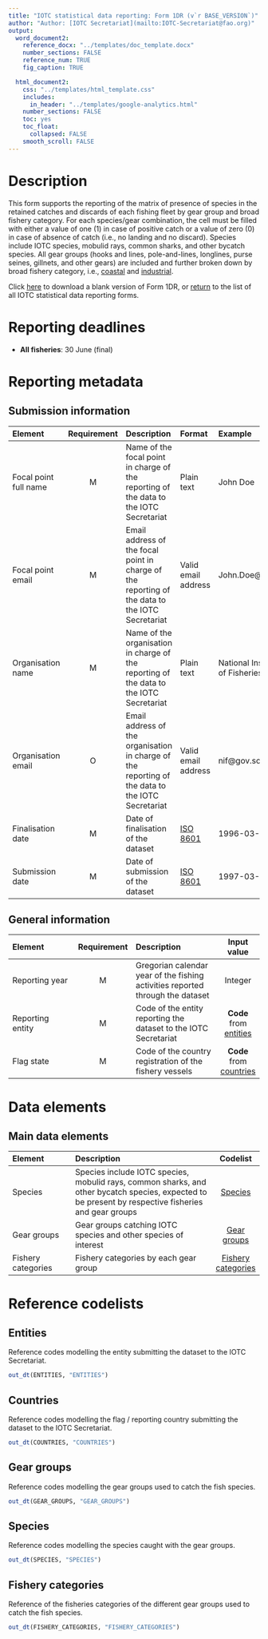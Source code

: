 ```yaml
---
title: "IOTC statistical data reporting: Form 1DR (v`r BASE_VERSION`)"
author: "Author: [IOTC Secretariat](mailto:IOTC-Secretariat@fao.org)" 
output:
  word_document2:
    reference_docx: "../templates/doc_template.docx"
    number_sections: FALSE
    reference_num: TRUE
    fig_caption: TRUE

  html_document2:
    css: "../templates/html_template.css"
    includes: 
      in_header: "../templates/google-analytics.html"
    number_sections: FALSE
    toc: yes
    toc_float:
      collapsed: FALSE
    smooth_scroll: FALSE
---
```

  
# Description
  
This form supports the reporting of the matrix of presence of species in the retained catches and discards of each fishing fleet by gear group and broad fishery category. For each species/gear combination, the cell must be filled with either a value of one (1) in case of positive catch or a value of zero (0) in case of absence of catch (i.e., no landing and no discard). Species include IOTC species, mobulid rays, common sharks, and other bycatch species. All gear groups (hooks and lines, pole-and-lines, longlines, purse seines, gillnets, and other gears) are included and further broken down by broad fishery category, i.e., [coastal](#iotccoastalfishery) and [industrial](#iotcindustrialfishery).

Click [here](../forms/Form-1DR.xlsx) to download a blank version of Form 1DR, or [return](../forms) to the list of all IOTC statistical data reporting forms.

# Reporting deadlines

- **All fisheries**: 30 June (final)

# Reporting metadata

## Submission information

| Element        | Requirement | Description | Format | Example |
| :----------- | :----: | :----------------------- | :-------- | :------------ |
| [Focal point full name]{#fcname} | M | Name of the focal point in charge of the reporting of the data to the IOTC Secretariat | Plain text | John Doe  |
| [Focal point email]{#fcemail} | M | Email address of the focal point in charge of the reporting of the data to the IOTC Secretariat | Valid email address | John.Doe@fao.org |
| [Organisation name]{#orgname} | M | Name of the organisation in charge of the reporting of the data to the IOTC Secretariat | Plain text | National Institute of Fisheries |
| [Organisation email]{#orgemail} | O | Email address of the organisation in charge of the reporting of the data to the IOTC Secretariat | Valid email address | nif@gov.sc |
| [Finalisation date]{#findate} | M | Date of finalisation of the dataset | [ISO 8601](https://en.wikipedia.org/wiki/ISO_8601) | 1996-03-27 |
| [Submission date]{#subdate} | M | Date of submission of the dataset | [ISO 8601](https://en.wikipedia.org/wiki/ISO_8601) | 1997-03-21 |

## General information

| Element | Requirement | Description | Input value  |
| :----------------- | :-----: | :----------------------- | :-------: |
| [Reporting year]{#repyear} | M | Gregorian calendar year of the fishing activities reported through the dataset | Integer |
| [Reporting entity]{#repentity} | M | Code of the entity reporting the dataset to the IOTC Secretariat | **Code** from [entities](#Entities) |
| [Flag state]{#repflagstate} | M | Code of the country registration of the fishery vessels | **Code** from [countries](#Countries) |

# Data elements

## Main data elements

| Element | Description | Codelist |
| :----------- | :-------------------------- | :-------: |
| Species | Species include IOTC species, mobulid rays, common sharks, and other bycatch species, expected to be present by respective fisheries and gear groups | [Species](#species) |
| Gear groups | Gear groups catching IOTC species and other species of interest | [Gear groups](#gearGroups) |
| Fishery categories | Fishery categories by each gear group | [Fishery categories](#fisheryCategories)|

# Reference codelists

## Entities {#entities}

Reference codes modelling the entity submitting the dataset to the IOTC Secretariat.

```r
out_dt(ENTITIES, "ENTITIES")
```

## Countries {#countries}

Reference codes modelling the flag / reporting country submitting the dataset to the IOTC Secretariat.

```r
out_dt(COUNTRIES, "COUNTRIES")
```

## Gear groups {#gearGroups}

Reference codes modelling the gear groups used to catch the fish species.

```r
out_dt(GEAR_GROUPS, "GEAR_GROUPS")
```

## Species {#species}

Reference codes modelling the species caught with the gear groups.

```r
out_dt(SPECIES, "SPECIES")
```

## Fishery categories {#fisheryCategories}

Reference of the fisheries categories of the different gear groups used to catch the fish species.

```r
out_dt(FISHERY_CATEGORIES, "FISHERY_CATEGORIES")
```
